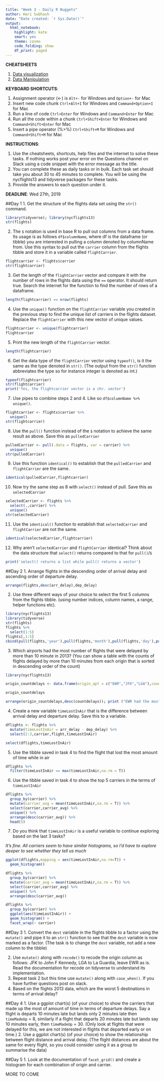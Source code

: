```yaml
---
title: "Week 3 - Daily R Nuggets"
author: Hari Subhash
date: "Date created: `r Sys.Date()`"
output:
  html_notebook:
    highlight: kate
    smart: yes
    theme: cosmo
    code_folding: show
    df_print: paged
---
```

**CHEATSHEETS**

1. [Data visualization](https://github.com/rstudio/cheatsheets/blob/master/data-visualization-2.1.pdf)
2. [Data Manipulation](https://github.com/rstudio/cheatsheets/blob/master/data-transformation.pdf)

**KEYBOARD SHORTCUTS**:

1. Assignment operator (<-) is `Alt+-` for Windows and `Option+-` for Mac
2. Insert new code chunk `Ctrl+Alt+I` for Windows and `Command+Option+I` for Mac
3. Run a line of code `Ctrl+Enter` for Windows and `Command+Enter` for Mac
4. Run all the code within a chunk `Ctrl+Shift+Enter` for Windows and `Command+Shift+Enter` for Mac
5. Insert a pipe operator (%>%) `Ctrl+Shift+M` for Windows and `Command+Shift+M` for Mac

**INSTRUCTIONS**: 

1. Use the cheatsheets, shortcuts, help files and the internet to solve these tasks. If nothing works post your error on the Questions channel on Slack using a code snippet with the error message as the title.
2. You can complete these as daily tasks or in bulk. Each task set should take you about 30 to 45 minutes to complete. You will be using the nycflights13 and tidyverse packages for these tasks.
3. Provide the answers to each question under it. 

**DEADLINE**: Wed 27th, 2019

##Day 1
1. Get the structure of the flights data set using the `str()` command.

```r
library(tidyverse); library(nycflights13)
str(flights)
```
   

2. The `$` notation is used in base R to pull out columns from a data frame. Its usage is as follows `df$columnName`, where df is the dataframe (or tibble) you are interested in pulling a column denoted by columnName from. Use this syntax to pull out the `carrier` column from the flights tibble and store it in a variable called `flightCarrier`.

```r
flightcarrier <- flights$carrier
str(flightcarrier)
```


3. Get the length of the `flightCarrier` vector and compare it with the number of rows in the flights data using the `==` operator. It should return true. Search the internet for the function to find the number of rows of a dataframe.

```r
length(flightcarrier) == nrow(flights)
```


4. Use the `unique()` function on the `flightCarrier` variable you created in the previous step to find the unique list of carriers in the flights dataset. Replace the `flightCarrier` with this new vector of unique values.

```r
flightcarrier <- unique(flightcarrier)
flightcarrier
```


5. Print the new length of the `flightCarrier` vector.

```r
length(flightcarrier)
```


6. Get the data type of the `flightCarrier` vector using `typeof()`, is it the same as the type denoted in `str()`. (The output from the `str()` function abbreviates the type so for instance integer is denoted as int.)

```r
typeof(flightcarrier)
str(flightcarrier)
print('Yes, the flightcarrier vector is a chr. vector')
```


7. Use pipes to combine steps 2 and 4. Like so `df$columnName %>% unique()`.

```r
flightcarrier <- flights$carrier %>%
  unique()
str(flightcarrier)
```

8. Use the `pull()` function instead of the `$` notation to achieve the same result as above. Save this as `pulledCarrier`

```r
pulledCarrier <- pull(.data = flights, var = carrier) %>%
  unique()
str(pulledCarrier)
```


9. Use this function `identical()` to establish that the `pulledCarrier` and `flightCarrier` are the same.

```r
identical(pulledCarrier,flightcarrier)
```

10. Now try the same step as 8 with `select()` instead of pull. Save this as `selectedCarrier`

```r
selectedCarrier <- flights %>%
  select(.,carrier) %>%
  unique()
str(selectedCarrier)
```


11. Use the `identical()` function to establish that `selectedCarrier` and `flightCarrier` are not the same. 

```r
identical(selectedCarrier,flightcarrier)
```


12. Why aren't `selectedCarrier` and `flightCarrier` identical? Think about the data structure that `select()` returns compared to that for `pull()`/`$`

```r
print('select() returns a list while pull() returns a vector')
```



##Day 2
1. Arrange flights in the descending order of arrival delay and ascending order of departure delay.

```r
arrange(flights,desc(arr_delay),dep_delay)
```


2. Use three different ways of your choice to select the first 5 columns from the flights tibble. (using number indices, column names, a range, helper functions etc).

```r
library(nycflights13)
library(tidyverse)
str(flights)
flights %>%
  select(1:5)
flights[,1:5]
cbind(pull(flights,'year'),pull(flights,'month'),pull(flights,'day'),pull(flights,'dep_time'),pull(flights,'sched_dep_time'))
```


3. Which airports had the most number of flights that were delayed by more than 10 minute in 2013? (You can show a table with the counts of flights delayed by more than 10 minutes from each origin that is sorted in descending order of the count)

```r

library(nycflights13)

origin_countdelays <- data.frame(origin_apt = c("EWR","JFK","LGA"),countdelays = c(nrow(filter(flights,origin=='EWR' & dep_delay>10)),nrow(filter(flights,origin=='JFK' & dep_delay>10)),nrow(filter(flights,origin=='LGA' & dep_delay>10))));

origin_countdelays

arrange(origin_countdelays,desc(countdelays)); print ("EWR had the most delays < 10 min")


```


4. Create a new variable `timeLostInAir` that is the difference between arrival delay and departure delay. Save this to a variable.

```r
dflights <- flights %>%
  mutate(timeLostInAir = arr_delay - dep_delay) %>%
  select(2:3,carrier,flight,timeLostInAir)

select(dflights,timeLostInAir)


```

5. Use the tibble saved in task 4 to find the flight that lost the most amount of time while in air

```r

dflights %>%
  filter(timeLostInAir == max(timeLostInAir,na.rm = T))
```


6. Use the tibble saved in task 4 to show the top 5 carriers in the terms of `timeLostInAir`

```r
dflights %>%
  group_by(carrier) %>%
  mutate(carrier_avg = mean(timeLostInAir,na.rm = T)) %>%
  select(carrier,carrier_avg) %>%
  unique() %>%
  arrange(desc(carrier_avg)) %>%
  head(5)

```


7. Do you think that `timeLostInAir` is a useful variable to continue exploring based on the last 3 tasks?

*It's fine. All carriers seem to have similar histograms, so I'd have to explore deeper to see whether they tell us much*

```r
ggplot(dflights,mapping = aes(timeLostInAir,na.rm=T)) +
  geom_histogram()

dflights %>%
  group_by(carrier) %>%
  mutate(carrier_avg = mean(timeLostInAir,na.rm = T)) %>%
  select(carrier,carrier_avg) %>%
  unique() %>%
  arrange(desc(carrier_avg))

dflights %>%
  group_by(carrier) %>%
  ggplot(aes(timeLostInAir)) +
  geom_histogram() +
  facet_wrap(~ carrier)

```



##Day 3
1. Convert the `dest` variable in the flights tibble to a factor using the `mutate()` and pipe it to an `str()` function to see that the `dest` variable is now marked as a factor. (The task is to change the `dest` variable, not add a new column to the tibble)



2. Use `mutate()` along with `recode()` to recode the origin column as follows: JFK to John F Kennedy, LGA to La Guardia, leave EWR as is. Read the documentation for recode on tidyverse to understand its implementation. 
3. Repeat task 2 but this time use `mutate()` along with `case_when()`. If you have further questions post on slack.
4. Based on the flights 2013 data, which are the worst 5 destinations in terms of arrival delay?

##Day 4
1. Use a ggplot chart(s) (of your choice) to show the carriers that made up the most of amount of time in terms of departure delays. Say a flight is departs 10 minutes late but lands only 2 minutes late then `timeMadeUp`  = 8, similarly if a flight that departs 20 minutes late but lands say 10 minutes early, then `timeMadeUp` = 30. (Only look at flights that were delayed for this, we are not interested in flights that departed early or on time.)
2. Use a ggplot chart(s) (of your choice) to show the relationship between flight distance and arrival delay. (The flight distances are about the same for every flight, so you could consider using it as a group to summarise the data)

##Day 5
1. Look at the documentation of `facet_grid()` and create a histogram for each combination of origin and carrier.

MORE TO COME